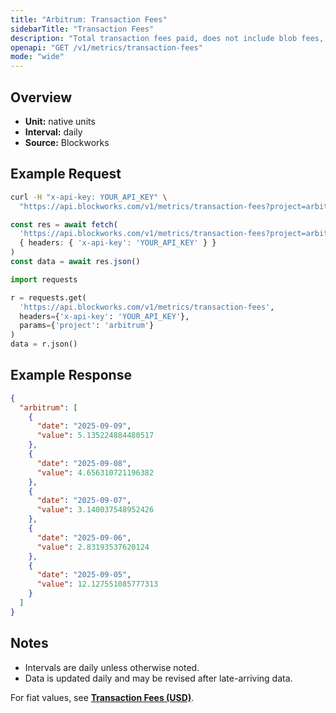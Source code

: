 ```yaml
---
title: "Arbitrum: Transaction Fees"
sidebarTitle: "Transaction Fees"
description: "Total transaction fees paid, does not include blob fees, out-of-protocol tips, or additional sources of revenue"
openapi: "GET /v1/metrics/transaction-fees"
mode: "wide"
---
```


## Overview

- **Unit:** native units
- **Interval:** daily
- **Source:** Blockworks

## Example Request

<CodeGroup>

```bash cURL
curl -H "x-api-key: YOUR_API_KEY" \
  "https://api.blockworks.com/v1/metrics/transaction-fees?project=arbitrum"
```

```typescript TypeScript
const res = await fetch(
  'https://api.blockworks.com/v1/metrics/transaction-fees?project=arbitrum',
  { headers: { 'x-api-key': 'YOUR_API_KEY' } }
)
const data = await res.json()
```

```python Python
import requests

r = requests.get(
  'https://api.blockworks.com/v1/metrics/transaction-fees',
  headers={'x-api-key': 'YOUR_API_KEY'},
  params={'project': 'arbitrum'}
)
data = r.json()
```

</CodeGroup>

## Example Response

```json
{
  "arbitrum": [
    {
      "date": "2025-09-09",
      "value": 5.135224884480517
    },
    {
      "date": "2025-09-08",
      "value": 4.656310721196382
    },
    {
      "date": "2025-09-07",
      "value": 3.140037548952426
    },
    {
      "date": "2025-09-06",
      "value": 2.83193537620124
    },
    {
      "date": "2025-09-05",
      "value": 12.127551085777313
    }
  ]
}
```

## Notes
- Intervals are daily unless otherwise noted.
- Data is updated daily and may be revised after late-arriving data.

<Note>For fiat values, see **[Transaction Fees (USD)](./transaction-fees-usd)**.</Note>